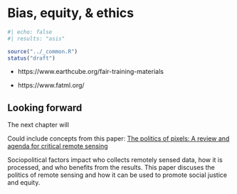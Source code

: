# Bias, equity, & ethics {#sec-responsible-ethics}

```r
#| echo: false
#| results: "asis"

source("../_common.R")
status("draft")
```

- https://www.earthcube.org/fair-training-materials

- https://www.fatml.org/



::: {.callout-note}
# Looking forward

The next chapter will 
:::

Could include concepts from this paper: [The politics of pixels: A review and agenda for critical remote sensing](https://journals.sagepub.com/doi/10.1177/03091325221074691)

Sociopolitical factors impact who collects remotely sensed data, how it is processed, and who benefits from the results. This paper discuses the politics of remote sensing and how it can be used to promote social justice and equity.